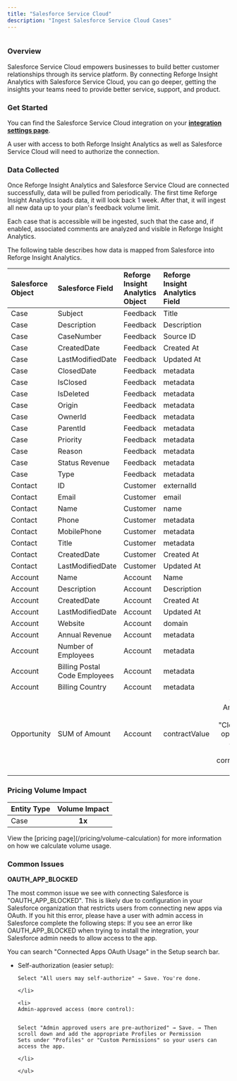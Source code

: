 ```yaml
---
title: "Salesforce Service Cloud"
description: "Ingest Salesforce Service Cloud Cases"
---
```


<Frame>
  <img src="/salesforce.png" style={{ width: "100%" }} alt="" title="" />
</Frame>

### Overview

Salesforce Service Cloud empowers businesses to build better customer relationships through its service platform. By connecting Reforge Insight Analytics with Salesforce Service Cloud, you can go deeper, getting the insights your teams need to provide better service, support, and product.

### Get Started

You can find the Salesforce Service Cloud integration on your [**integration settings page**](https://insights.reforge.com/w/default/settings/integrations/salesforce).

A user with access to both Reforge Insight Analytics as well as Salesforce Service Cloud will need to authorize the connection.

<Steps>
  <Steps title='Go to "Settings"' />
  <Steps title='Click "Integrations" in the navigation menu' />
  <Steps title='Click "Salesforce"' />
  <Steps title='Click "Connect"' />
  <Steps title="If necessary, log in to Salesforce using the appropriate account" />
  <Steps title="Review and approve the permissions requested" />
  <Steps title="Once confirmed, you will be returned to Reforge Insight Analytics, where you can toggle on case ingestion" />
  <Steps title="[Optional] You can also enable each comment on the salesforce cases to be ingested" />
</Steps>

### Data Collected

Once Reforge Insight Analytics and Salesforce Service Cloud are connected successfully, data will be pulled from periodically. The first time Reforge Insight Analytics loads data, it will look back 1 week. After that, it will ingest all new data up to your plan's feedback volume limit.

Each case that is accessible will be ingested, such that the case and, if enabled, associated comments are analyzed and visible in Reforge Insight Analytics.

The following table describes how data is mapped from Salesforce into Reforge Insight Analytics.

| Salesforce Object | Salesforce Field              | Reforge Insight Analytics Object | Reforge Insight Analytics Field |                                                                                                  Note |
| :---------------- | :---------------------------- | :------------------------------- | :------------------------------ | ----------------------------------------------------------------------------------------------------: |
| Case              | Subject                       | Feedback                         | Title                           |                                                                                                       |
| Case              | Description                   | Feedback                         | Description                     |                                                                                                       |
| Case              | CaseNumber                    | Feedback                         | Source ID                       |                                                                                                       |
| Case              | CreatedDate                   | Feedback                         | Created At                      |                                                                                                       |
| Case              | LastModifiedDate              | Feedback                         | Updated At                      |                                                                                                       |
| Case              | ClosedDate                    | Feedback                         | metadata                        |                                                                                                       |
| Case              | IsClosed                      | Feedback                         | metadata                        |                                                                                                       |
| Case              | IsDeleted                     | Feedback                         | metadata                        |                                                                                                       |
| Case              | Origin                        | Feedback                         | metadata                        |                                                                                                       |
| Case              | OwnerId                       | Feedback                         | metadata                        |                                                                                                       |
| Case              | ParentId                      | Feedback                         | metadata                        |                                                                                                       |
| Case              | Priority                      | Feedback                         | metadata                        |                                                                                                       |
| Case              | Reason                        | Feedback                         | metadata                        |                                                                                                       |
| Case              | Status Revenue                | Feedback                         | metadata                        |                                                                                                       |
| Case              | Type                          | Feedback                         | metadata                        |                                                                                                       |
| Contact           | ID                            | Customer                         | externalId                      |                                                                                                       |
| Contact           | Email                         | Customer                         | email                           |                                                                                                       |
| Contact           | Name                          | Customer                         | name                            |                                                                                                       |
| Contact           | Phone                         | Customer                         | metadata                        |                                                                                                       |
| Contact           | MobilePhone                   | Customer                         | metadata                        |                                                                                                       |
| Contact           | Title                         | Customer                         | metadata                        |                                                                                                       |
| Contact           | CreatedDate                   | Customer                         | Created At                      |                                                                                                       |
| Contact           | LastModifiedDate              | Customer                         | Updated At                      |                                                                                                       |
| Account           | Name                          | Account                          | Name                            |                                                                                                       |
| Account           | Description                   | Account                          | Description                     |                                                                                                       |
| Account           | CreatedDate                   | Account                          | Created At                      |                                                                                                       |
| Account           | LastModifiedDate              | Account                          | Updated At                      |                                                                                                       |
| Account           | Website                       | Account                          | domain                          |                                                                                                       |
| Account           | Annual Revenue                | Account                          | metadata                        |                                                                                                       |
| Account           | Number of Employees           | Account                          | metadata                        |                                                                                                       |
| Account           | Billing Postal Code Employees | Account                          | metadata                        |                                                                                                       |
| Account           | Billing Country               | Account                          | metadata                        |                                                                                                       |
| Opportunity       | SUM of Amount                 | Account                          | contractValue                   | Sum of the Amount field from all "Closed Won" opportunities associated with the corresponding Account |

### Pricing Volume Impact

| Entity Type | Volume Impact |
| :---------- | :-----------: |
| Case        |    **1x**     |

<Info>
  View the [pricing page](/pricing/volume-calculation) for more information on
  how we calculate volume usage.
</Info>

### Common Issues

**OAUTH_APP_BLOCKED**

The most common issue we see with connecting Salesforce is "OAUTH_APP_BLOCKED". This is likely due to configuration in your Salesforce organization that restricts users from connecting new apps via OAuth. If you hit this error, please have a user with admin access in Salesforce complete the following steps:
If you see an error like OAUTH_APP_BLOCKED when trying to install the integration, your Salesforce admin needs to allow access to the app.

<Steps>
  <Step title="Go to Setup → Connected Apps OAuth Usage">
    You can search "Connected Apps OAuth Usage" in the Setup search bar.
  </Step>
  <Step title='Find "Reforge Insight Analytics" in the list'>
    
  </Step>
  <Step title="Click Manage next to the app name">
    
  </Step>
  <Step title="On the next screen, click Edit Policies">
    
  </Step>
  <Step title="Under Permitted Users, choose one of the following options">
    <ul>
    <li>
    Self-authorization (easier setup):

    Select "All users may self-authorize" → Save. You're done.

    </li>

    <li>
    Admin-approved access (more control):


    Select "Admin approved users are pre-authorized" → Save. → Then scroll down and add the appropriate Profiles or Permission
    Sets under "Profiles" or "Custom Permissions" so your users can access the app.

    </li>

    </ul>

  </Step>
  <Step title="Once updated, users can try the installation/authentication again">
    
  </Step>
</Steps>
